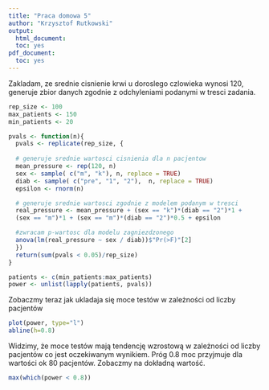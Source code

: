 ```yaml
---
title: "Praca domowa 5"
author: "Krzysztof Rutkowski"
output:
  html_document:
  toc: yes
pdf_document:
  toc: yes
---
```


  Zakladam, ze srednie cisnienie krwi u doroslego czlowieka wynosi 120, generuje zbior
danych zgodnie z odchyleniami podanymi w tresci zadania.

```r

rep_size <- 100
max_patients <- 150
min_patients <- 20

pvals <- function(n){
  pvals <- replicate(rep_size, {
  
  # generuje srednie wartosci cisnienia dla n pacjentow
  mean_pressure <- rep(120, n)
  sex <- sample( c("m", "k"), n, replace = TRUE)
  diab <- sample( c("pre", "1", "2"),  n, replace = TRUE)
  epsilon <- rnorm(n)

  # generuje srednie wartosci zgodnie z modelem podanym w tresci
  real_pressure <- mean_pressure + (sex == "k")*(diab == "2")*1 +
  (sex == "m")*1 + (sex == "m")*(diab == "2")*0.5 + epsilon

  #zwracam p-wartosc dla modelu zagniezdzonego
  anova(lm(real_pressure ~ sex / diab))$"Pr(>F)"[2]
  })
  return(sum(pvals < 0.05)/rep_size)
}

patients <- c(min_patients:max_patients)
power <- unlist(lapply(patients, pvals))
```

Zobaczmy teraz jak ukladaja się moce testów w zależności od liczby pacjentów
```r
plot(power, type="l")
abline(h=0.8)
```

Widzimy, że moce testów mają tendencję wzrostową w zależności od liczby pacjentów co jest 
oczekiwanym wynikiem. Próg 0.8 moc przyjmuje dla wartości ok 80 pacjentów. Zobaczmy na dokładną wartość.
```r
max(which(power < 0.8))
```
